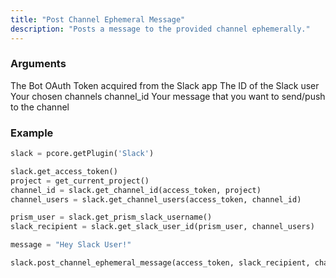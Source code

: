 ```yaml
---
title: "Post Channel Ephemeral Message"
description: "Posts a message to the provided channel ephemerally."
---
```


### Arguments
<ParamField path="access_token" type="string" required>
    The Bot OAuth Token acquired from the Slack app
</ParamField>
<ParamField path="slack_recipient" type="string" required>
    The ID of the Slack user
</ParamField>
<ParamField path="channel_id" type="string" required>
    Your chosen channels channel_id
</ParamField>
<ParamField path="message" type="string" required>
    Your message that you want to send/push to the channel
</ParamField>


### Example
```python Slack\Scripts\client\slack\api\post.py lines icon="python"
slack = pcore.getPlugin('Slack')

slack.get_access_token()
project = get_current_project()
channel_id = slack.get_channel_id(access_token, project)
channel_users = slack.get_channel_users(access_token, channel_id)

prism_user = slack.get_prism_slack_username()
slack_recipient = slack.get_slack_user_id(prism_user, channel_users)

message = "Hey Slack User!"

slack.post_channel_ephemeral_message(access_token, slack_recipient, channel_id, message)

```